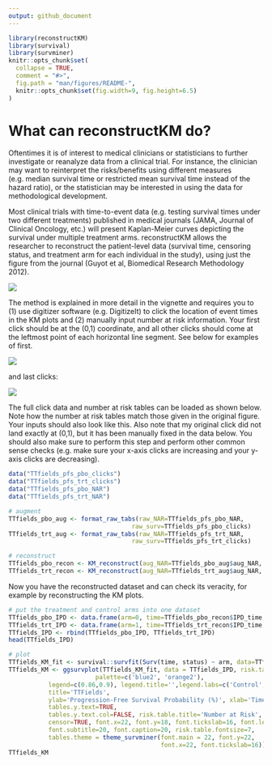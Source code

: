 ```yaml
---
output: github_document
---
```


<!-- README.md is generated from README.Rmd. Please edit that file -->

```r
library(reconstructKM)
library(survival)
library(survminer)
knitr::opts_chunk$set(
  collapse = TRUE,
  comment = "#>",
  fig.path = "man/figures/README-",
  knitr::opts_chunk$set(fig.width=9, fig.height=6.5)
)
```

# What can reconstructKM do?

Oftentimes it is of interest to medical clinicians or statisticians to further investigate or reanalyze data from a clinical trial.  For instance, the clinician may want to reinterpret the risks/benefits using different measures (e.g. median survival time or restricted mean survival time instead of the hazard ratio), or the statistician may be interested in using the data for methodological development. 

Most clinical trials with time-to-event data (e.g. testing survival times under two different treatments) published in medical journals (JAMA, Journal of Clinical Oncology, etc.) will present Kaplan-Meier curves depicting the survival under multiple treatment arms. reconstructKM allows the researcher to reconstruct the patient-level data (survival time, censoring status, and treatment arm for each individual in the study), using just the figure from the journal (Guyot et al, Biomedical Research Methodology 2012).

<img src="man/figures/TTFields_pfs_orig.png" align="center" />

\newline 
\newline 

The method is explained in more detail in the vignette and requires you to (1) use digitizer software (e.g. DigitizeIt) to click the location of event times in the KM plots and (2) manually input number at risk information.  Your first click should be at the (0,1) coordinate, and all other clicks should come at the leftmost point of each horizontal line segment. See below for examples of first.

<img src="man/figures/TTFields_first_click.png" align="center" />

and last clicks:

<img src="man/figures/TTFields_last_click.png" align="center" />

The full click data and number at risk tables can be loaded as shown below.  Note how the number at risk tables match those given in the original figure. Your inputs should also look like this. Also note that my original click did not land exactly at (0,1), but it has been manually fixed in the data below.  You should also make sure to perform this step and perform other common sense checks (e.g. make sure your x-axis clicks are increasing and your y-axis clicks are decreasing).

```r
data("TTfields_pfs_pbo_clicks")
data("TTfields_pfs_trt_clicks")
data("TTfields_pfs_pbo_NAR")
data("TTfields_pfs_trt_NAR")

# augment
TTfields_pbo_aug <- format_raw_tabs(raw_NAR=TTfields_pfs_pbo_NAR,
                                  raw_surv=TTfields_pfs_pbo_clicks) 
TTfields_trt_aug <- format_raw_tabs(raw_NAR=TTfields_pfs_trt_NAR,
                                  raw_surv=TTfields_pfs_trt_clicks) 

# reconstruct
TTfields_pbo_recon <- KM_reconstruct(aug_NAR=TTfields_pbo_aug$aug_NAR, aug_surv=TTfields_pbo_aug$aug_surv)
TTfields_trt_recon <- KM_reconstruct(aug_NAR=TTfields_trt_aug$aug_NAR, aug_surv=TTfields_trt_aug$aug_surv)

```

Now you have the reconstructed dataset and can check its veracity, for example by reconstructing the KM plots.

```r

# put the treatment and control arms into one dataset
TTfields_pbo_IPD <- data.frame(arm=0, time=TTfields_pbo_recon$IPD_time, status=TTfields_pbo_recon$IPD_event)
TTfields_trt_IPD <- data.frame(arm=1, time=TTfields_trt_recon$IPD_time, status=TTfields_trt_recon$IPD_event)
TTfields_IPD <- rbind(TTfields_pbo_IPD, TTfields_trt_IPD)
head(TTfields_IPD)

# plot
TTfields_KM_fit <- survival::survfit(Surv(time, status) ~ arm, data=TTfields_IPD)
TTfields_KM <- ggsurvplot(TTfields_KM_fit, data = TTfields_IPD, risk.table = TRUE, 
                        palette=c('blue2', 'orange2'),
           legend=c(0.86,0.9), legend.title='',legend.labs=c('Control', 'RHT'),
           title='TTFields',
           ylab='Progression-Free Survival Probability (%)', xlab='Time (years)',
           tables.y.text=TRUE,
           tables.y.text.col=FALSE, risk.table.title='Number at Risk', break.time.by=6,
           censor=TRUE, font.x=22, font.y=18, font.tickslab=16, font.legend=22, 
           font.subtitle=20, font.caption=20, risk.table.fontsize=7,
           tables.theme = theme_survminer(font.main = 22, font.y=22,
                                          font.x=22, font.tickslab=16))
TTfields_KM        
```
